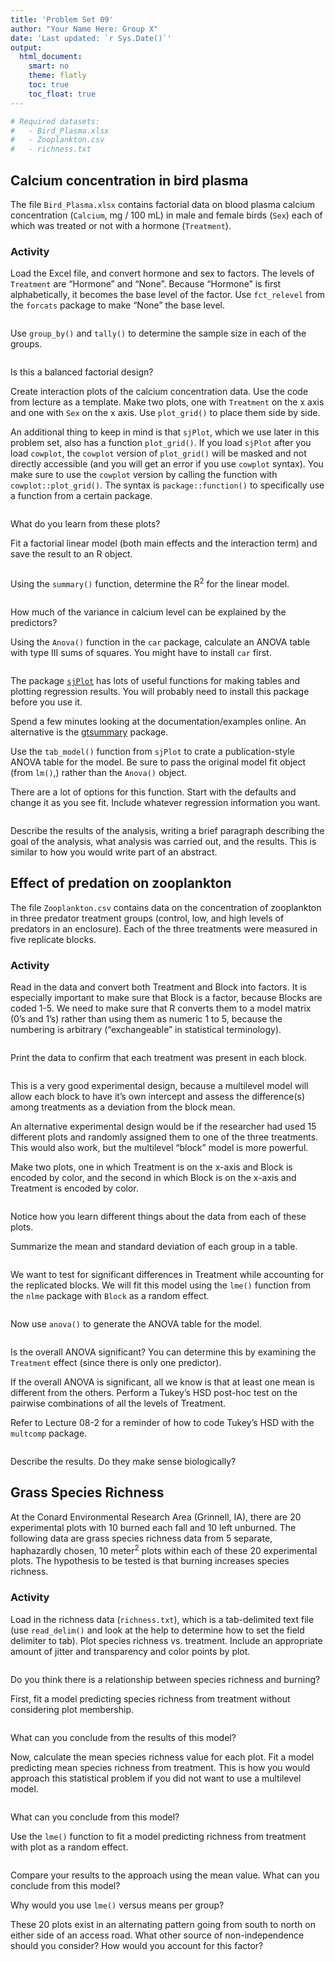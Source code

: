 ```yaml
---
title: 'Problem Set 09'
author: "Your Name Here: Group X"
date: 'Last updated: `r Sys.Date()`'
output:
  html_document:
    smart: no
    theme: flatly
    toc: true
    toc_float: true
---
```


```r

# Required datasets:
#   - Bird_Plasma.xlsx
#   - Zooplankton.csv
#   - richness.txt
```


## Calcium concentration in bird plasma

The file `Bird_Plasma.xlsx` contains factorial data on blood plasma calcium concentration (`Calcium`, mg / 100 mL) in male and female birds (`Sex`) each of which was treated or not with a hormone (`Treatment`).


### Activity

Load the Excel file, and convert hormone and sex to factors. The levels of `Treatment` are "Hormone" and "None". Because "Hormone" is first alphabetically, it becomes the base level of the factor. Use `fct_relevel` from the `forcats` package to make "None" the base level.

```r

```

Use `group_by()` and `tally()` to determine the sample size in each of the groups.

```r

```

Is this a balanced factorial design?

> 

Create interaction plots of the calcium concentration data. Use the code from lecture as a template. Make two plots, one with `Treatment` on the x axis and one with `Sex` on the x axis. Use `plot_grid()` to place them side by side.

An additional thing to keep in mind is that `sjPlot`, which we use later in this problem set, also has a function `plot_grid()`. If you load `sjPlot` after you load `cowplot`, the `cowplot` version of `plot_grid()` will be masked and not directly accessible (and you will get an error if you use `cowplot` syntax). You make sure to use the `cowplot` version by calling the function with `cowplot::plot_grid()`. The syntax is `package::function()` to specifically use a function from a certain package.


```r

```

What do you learn from these plots?

> 

Fit a factorial linear model (both main effects and the interaction term) and save the result to an R object.

```r

```

Using the `summary()` function, determine the R^2^ for the linear model.

```r

```

How much of the variance in calcium level can be explained by the predictors?

> 

Using the `Anova()` function in the `car` package, calculate an ANOVA table with type III sums of squares. You might have to install `car` first.

```r

```

The package [`sjPlot`](https://strengejacke.github.io/sjPlot/index.html) has lots of useful functions for making tables and plotting regression results. You will probably need to install this package before you use it.

Spend a few minutes looking at the documentation/examples online. An alternative is the [gtsummary](http://www.danieldsjoberg.com/gtsummary/) package.

Use the `tab_model()` function from `sjPlot` to crate a publication-style ANOVA table for the model. Be sure to pass the original model fit object (from `lm()`,) rather than the `Anova()` object. 

There are a lot of options for this function. Start with the defaults and change it as you see fit. Include whatever regression information you want.

```r

```


Describe the results of the analysis, writing a brief paragraph describing the goal of the analysis, what analysis was carried out, and the results. This is similar to how you would write part of an abstract.

> 


## Effect of predation on zooplankton

The file `Zooplankton.csv` contains data on the concentration of zooplankton in three predator treatment groups (control, low, and high levels of predators in an enclosure). Each of the three treatments were measured in five replicate blocks.

### Activity

Read in the data and convert both Treatment and Block into factors. It is especially important to make sure that Block is a factor, because Blocks are coded 1-5. We need to make sure that R converts them to a model matrix (0's and 1's) rather than using them as numeric 1 to 5, because the numbering is arbitrary ("exchangeable" in statistical terminology).

```r

```

Print the data to confirm that each treatment was present in each block.

```r

```

This is a very good experimental design, because a multilevel model will allow each block to have it's own intercept and assess the difference(s) among treatments as a deviation from the block mean.

An alternative experimental design would be if the researcher had used 15 different plots and randomly assigned them to one of the three treatments. This would also work, but the multilevel "block" model is more powerful.

Make two plots, one in which Treatment is on the x-axis and Block is encoded by color, and the second in which Block is on the x-axis and Treatment is encoded by color.

```r

```

Notice how you learn different things about the data from each of these plots.

Summarize the mean and standard deviation of each group in a table.

```r

```

We want to test for significant differences in Treatment while accounting for the replicated blocks. We will fit this model using the `lme()` function from the `nlme` package with `Block` as a random effect.


```r

```

Now use `anova()` to generate the ANOVA table for the model.

```r

```

Is the overall ANOVA significant? You can determine this by examining the `Treatment` effect (since there is only one predictor).

> 

If the overall ANOVA is significant, all we know is that at least one mean is different from the others. Perform a Tukey's HSD post-hoc test on the pairwise combinations of all the levels of Treatment.

Refer to Lecture 08-2 for a reminder of how to code Tukey's HSD with the `multcomp` package.

```r

```

Describe the results. Do they make sense biologically?

> 


## Grass Species Richness

At the Conard Environmental Research Area (Grinnell, IA), there are 20 experimental plots with 10 burned each fall and 10 left unburned. The following data are grass species richness data from 5 separate, haphazardly chosen, 10 meter^2^  plots within each of these 20 experimental plots. The hypothesis to be tested is that burning increases species richness.

### Activity

Load in the richness data (`richness.txt`), which is a tab-delimited text file (use `read_delim()` and look at the help to determine how to set the field delimiter to tab). Plot species richness vs. treatment. Include an appropriate amount of jitter and transparency and color points by plot. 

```r

```

Do you think there is a relationship between species richness and burning?

> 

First, fit a model predicting species richness from treatment without considering plot membership. 

```r

```

What can you conclude from the results of this model?

> 

Now, calculate the mean species richness value for each plot. Fit a model predicting mean species richness from treatment. This is how you would approach this statistical problem if you did not want to use a multilevel model.

```r

```

What can you conclude from this model?

> 

Use the `lme()` function to fit a model predicting richness from treatment with plot as a random effect. 

```r

```

Compare your results to the approach using the mean value. What can you conclude from this model? 

> 

Why would you use `lme()` versus means per group?

> 

These 20 plots exist in an alternating pattern going from south to north on either side of an access road. What other source of non-independence should you consider? How would you account for this factor?

> 

